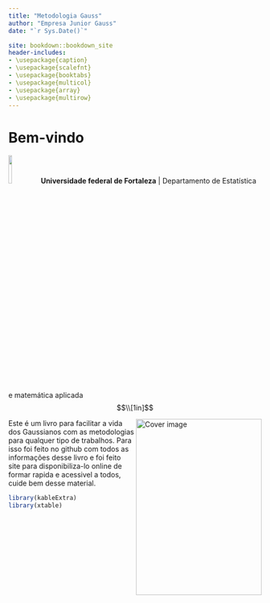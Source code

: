 ```yaml
--- 
title: "Metodologia Gauss"
author: "Empresa Junior Gauss"
date: "`r Sys.Date()`"

site: bookdown::bookdown_site
header-includes:
- \usepackage{caption}
- \usepackage{scalefnt}	   
- \usepackage{booktabs}	   
- \usepackage{multicol} 
- \usepackage{array}     
- \usepackage{multirow}
---
```




# Bem-vindo


![](graficos/ufc.png){#id .class width=12% height=12% } **Universidade federal de Fortaleza** | Departamento de Estatística e matemática aplicada
$$\\[1in]$$

<img src="cover.png" width="250" height="350" align="right" alt="Cover image" /></a>

Este é um livro para facilitar a vida dos Gaussianos com as metodologias para qualquer tipo de trabalhos. Para isso foi feito no github com todos as informações desse livro e foi feito site para disponibiliza-lo online de formar rapida e acessivel a todos, cuide bem desse material. 




```r
library(kableExtra)
library(xtable)
```


